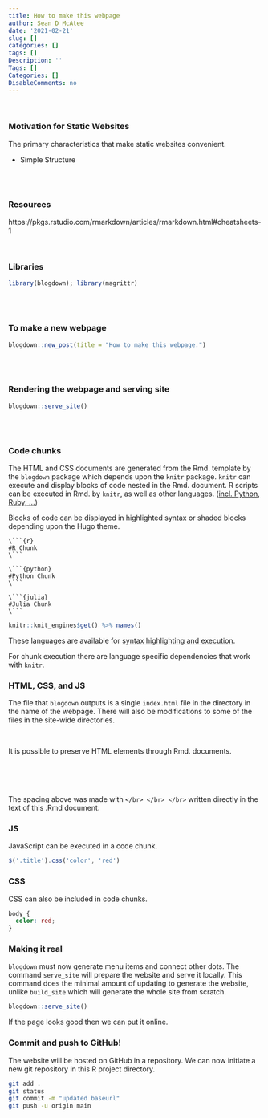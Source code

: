---
title: How to make this webpage
author: Sean D McAtee
date: '2021-02-21'
slug: []
categories: []
tags: []
Description: ''
Tags: []
Categories: []
DisableComments: no
---

</br>

### Motivation for Static Websites

The primary characteristics that make static websites convenient.

* Simple Structure


</br></br>

### Resources
https://pkgs.rstudio.com/rmarkdown/articles/rmarkdown.html#cheatsheets-1

</br>

### Libraries
```{r}
library(blogdown); library(magrittr)
```

</br></br>


### To make a new webpage
```{r eval=FALSE}
blogdown::new_post(title = "How to make this webpage.")
```


</br> </br>

### Rendering the webpage and serving site
```{r eval=FALSE}
blogdown::serve_site()
```



</br></br>


### Code chunks

The HTML and CSS documents are generated from the Rmd. template by the `blogdown` package which depends upon the `knitr` package. `knitr` can execute and display blocks of code nested in the Rmd. document. R scripts can be executed in Rmd. by `knitr`, as well as other languages. ([incl. Python, Ruby, ...](https://yihui.org/knitr/demo/engines/))


Blocks of code can be displayed in highlighted syntax or shaded blocks depending upon the Hugo theme.


```
\```{r}  
#R Chunk  
\```  
```

```
\```{python}  
#Python Chunk  
\```  
```

```
\```{julia}  
#Julia Chunk  
\```  
```


```{r}
knitr::knit_engines$get() %>% names()
```

These languages are available for [syntax highlighting and execution](https://bookdown.org/yihui/rmarkdown/language-engines.html).

For chunk execution there are language specific dependencies that work with `knitr`.

### HTML, CSS, and JS

The file that `blogdown` outputs is a single `index.html` file in the directory in the name of the webpage. There will also be modifications to some of the files in the site-wide directories.

</br>

It is possible to preserve HTML elements through Rmd. documents.

</br> </br> </br>

The spacing above was made with `</br> </br> </br>` written directly in the text of this .Rmd document.


### JS

JavaScript can be executed in a code chunk.

```{js, eval=TRUE, echo=TRUE}
$('.title').css('color', 'red')
```

### CSS

CSS can also be included in code chunks.

```{css, eval=FALSE, echo=TRUE}
body {
  color: red;
}
```


### Making it real

`blogdown` must now generate menu items and connect other dots. The command `serve_site` will prepare the website and serve it locally. This command does the minimal amount of updating to generate the website, unlike `build_site` which will generate the whole site from scratch.

```{r eval=FALSE}
blogdown::serve_site()
```

If the page looks good then we can put it online.


### Commit and push to GitHub!

The website will be hosted on GitHub in a repository. We can now initiate a new git repository in this R project directory.

```{bash eval=FALSE, echo=TRUE}
git add .
git status
git commit -m "updated baseurl"
git push -u origin main
```

